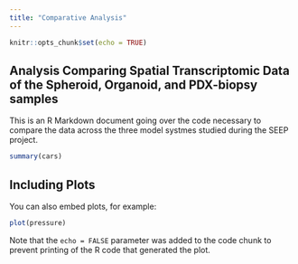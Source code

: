```yaml
---
title: "Comparative Analysis"
---
```


```r
knitr::opts_chunk$set(echo = TRUE)
```

## Analysis Comparing Spatial Transcriptomic Data of the Spheroid, Organoid, and PDX-biopsy samples

This is an R Markdown document going over the code necessary to compare the data across the three model systmes studied during the SEEP project.

```r
summary(cars)
```

## Including Plots

You can also embed plots, for example:

```r
plot(pressure)
```

Note that the `echo = FALSE` parameter was added to the code chunk to prevent printing of the R code that generated the plot.
